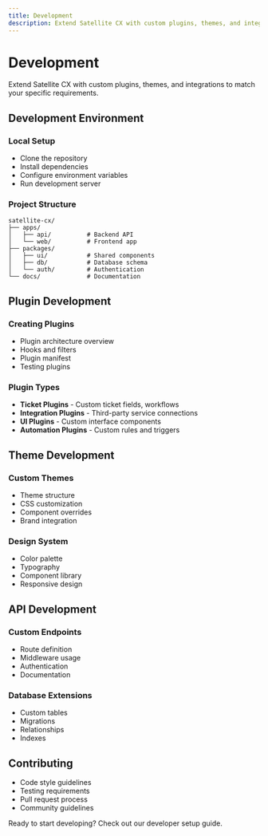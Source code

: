 ```yaml
---
title: Development
description: Extend Satellite CX with custom plugins, themes, and integrations to match your specific requirements.
---
```


# Development

Extend Satellite CX with custom plugins, themes, and integrations to match your specific requirements.

## Development Environment

### Local Setup
- Clone the repository
- Install dependencies
- Configure environment variables
- Run development server

### Project Structure
```
satellite-cx/
├── apps/
│   ├── api/          # Backend API
│   └── web/          # Frontend app
├── packages/
│   ├── ui/           # Shared components
│   ├── db/           # Database schema
│   └── auth/         # Authentication
└── docs/             # Documentation
```

## Plugin Development

### Creating Plugins
- Plugin architecture overview
- Hooks and filters
- Plugin manifest
- Testing plugins

### Plugin Types
- **Ticket Plugins** - Custom ticket fields, workflows
- **Integration Plugins** - Third-party service connections
- **UI Plugins** - Custom interface components
- **Automation Plugins** - Custom rules and triggers

## Theme Development

### Custom Themes
- Theme structure
- CSS customization
- Component overrides
- Brand integration

### Design System
- Color palette
- Typography
- Component library
- Responsive design

## API Development

### Custom Endpoints
- Route definition
- Middleware usage
- Authentication
- Documentation

### Database Extensions
- Custom tables
- Migrations
- Relationships
- Indexes

## Contributing

- Code style guidelines
- Testing requirements
- Pull request process
- Community guidelines

Ready to start developing? Check out our developer setup guide.